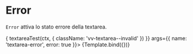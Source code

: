 
<Meta title="Components/Textarea/Props/Error" component={VvTextarea} />

# Error

`Error` attiva lo stato errore della textarea.

<Canvas>
	<Story
		name="Error"
		play={async (ctx) => {
			textareaTest(ctx, {
				className: 'vv-textarea--invalid'
			})
		}}
		args={{
			name: 'textarea-error',
			error: true
		}}>
		{Template.bind({})}
	</Story>
</Canvas>

